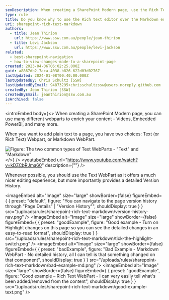 ```yaml
---
seoDescription: When creating a SharePoint Modern page, use the Rich Text editor over Markdown to ensure a detailed version history and ease of editing.
type: rule
title: Do you know why to use the Rich text editor over the Markdown editor?
uri: sharepoint-rich-text-markdown
authors:
  - title: Jean Thirion
    url: https://www.ssw.com.au/people/jean-thirion
  - title: Levi Jackson
    url: https://www.ssw.com.au/people/levi-jackson
related:
  - best-sharepoint-navigation
  - how-to-view-changes-made-to-a-sharepoint-page
created: 2023-04-06T06:02:25.000Z
guid: a8867db2-7aca-4038-b826-622d03d02767
lastUpdated: 2024-01-08T00:40:00.000Z
lastUpdatedBy: Chris Schultz [SSW]
lastUpdatedByEmail: 94873295+chrisschultzssw@users.noreply.github.com
createdBy: Jean Thirion [SSW]
createdByEmail: jeanthirion@ssw.com.au
isArchived: false
---
```


<introEmbed
  body={<>
When creating a SharePoint Modern page, you can use many different webparts to enrich your content - Videos, Embedded PowerBI, and many more.

When you want to add plain text to a page, you have two choices: Text (or Rich Text) Webpart, or Markdown WebPart.

![Figure: The two common types of Text WebParts - "Text" and "Markdown"](/uploads/rules/sharepoint-rich-text-markdown/md-vs-text-select.png)
  </>}
/>
<youtubeEmbed url="https://www.youtube.com/watch?v=kDZCbRJma60" description={""} />

Whenever possible, you should use the Text WebPart as it offers a much nicer editing experience, but more importantly provides a detailed Version History.


<imageEmbed
  alt="Image"
  size="large"
  showBorder={false}
  figureEmbed={ {
    preset: "default",
    figure: "You can navigate to the page version history through \"Page Details\" | \"Version History\"",
    shouldDisplay: true
  } }
  src="/uploads/rules/sharepoint-rich-text-markdown/version-history-nav.png"
/>
<imageEmbed
  alt="Image"
  size="large"
  showBorder={false}
  figureEmbed={ {
    preset: "goodExample",
    figure: "Good example - Turn on Highlight changes on this page so you can see the detailed changes in an easy-to-read format",
    shouldDisplay: true
  } }
  src="/uploads/rules/sharepoint-rich-text-markdown/tick-the-highlight-switch.png"
/>
<imageEmbed
  alt="Image"
  size="large"
  showBorder={false}
  figureEmbed={ {
    preset: "badExample",
    figure: "Bad Example - Markdown WebPart - No detailed history, all I can tell is that something changed on that component",
    shouldDisplay: true
  } }
  src="/uploads/rules/sharepoint-rich-text-markdown/bad-example-md.png"
/>
<imageEmbed
  alt="Image"
  size="large"
  showBorder={false}
  figureEmbed={ {
    preset: "goodExample",
    figure: "Good example – Rich Text WebPart - I can very easily tell what's been added/removed from the content",
    shouldDisplay: true
  } }
  src="/uploads/rules/sharepoint-rich-text-markdown/good-example-text.png"
/>
